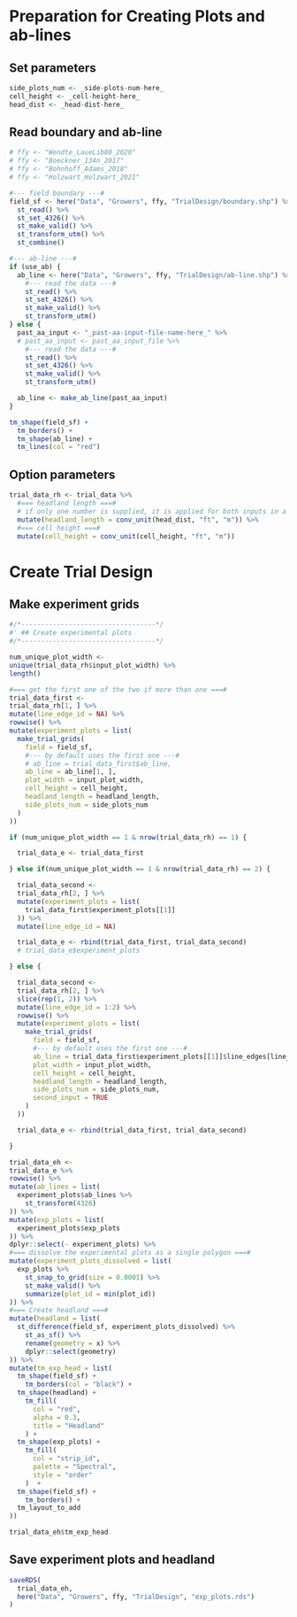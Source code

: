 # Preparation for Creating Plots and ab-lines

## Set parameters

```r
side_plots_num <- _side-plots-num-here_ 
cell_height <- _cell-height-here_ 
head_dist <- _head-dist-here_
```
## Read boundary and ab-line

```r
# ffy <- "Wendte_LaueLib80_2020"
# ffy <- "Boeckner_134n_2017"
# ffy <- "Bohnhoff_Adams_2018"
# ffy <- "Holzwart_Holzwart_2021"

#--- field boundary ---#
field_sf <- here("Data", "Growers", ffy, "TrialDesign/boundary.shp") %>% 
  st_read() %>% 
  st_set_4326() %>% 
  st_make_valid() %>%
  st_transform_utm() %>% 
  st_combine()

#--- ab-line ---#
if (use_ab) {
  ab_line <- here("Data", "Growers", ffy, "TrialDesign/ab-line.shp") %>% 
    #--- read the data ---#
    st_read() %>% 
    st_set_4326() %>% 
    st_make_valid() %>%
    st_transform_utm() 
} else {
  past_aa_input <- "_past-aa-input-file-name-here_" %>% 
  # past_aa_input <- past_aa_input_file %>% 
    #--- read the data ---#
    st_read() %>% 
    st_set_4326() %>% 
    st_make_valid() %>%
    st_transform_utm() 

  ab_line <- make_ab_line(past_aa_input) 
}

```

```r
tm_shape(field_sf) +
  tm_borders() +
  tm_shape(ab_line) +
  tm_lines(col = "red")
```


## Option parameters

```r
trial_data_rh <- trial_data %>% 
  #=== headland length ===#
  # if only one number is supplied, it is applied for both inputs in a two-input case
  mutate(headland_length = conv_unit(head_dist, "ft", "m")) %>% 
  #=== cell height ===#
  mutate(cell_height = conv_unit(cell_height, "ft", "m"))

```

# Create Trial Design

## Make experiment grids

```r

#/*----------------------------------*/
#' ## Create experimental plots
#/*----------------------------------*/

num_unique_plot_width <- 
unique(trial_data_rh$input_plot_width) %>% 
length()

#=== get the first one of the two if more than one ===#
trial_data_first <- 
trial_data_rh[1, ] %>% 
mutate(line_edge_id = NA) %>% 
rowwise() %>% 
mutate(experiment_plots = list(
  make_trial_grids(
    field = field_sf, 
    #--- by default uses the first one ---#
    # ab_line = trial_data_first$ab_line, 
    ab_line = ab_line[1, ], 
    plot_width = input_plot_width, 
    cell_height = cell_height,
    headland_length = headland_length,
    side_plots_num = side_plots_num
  )
))

if (num_unique_plot_width == 1 & nrow(trial_data_rh) == 1) {

  trial_data_e <- trial_data_first 

} else if(num_unique_plot_width == 1 & nrow(trial_data_rh) == 2) {

  trial_data_second <- 
  trial_data_rh[2, ] %>% 
  mutate(experiment_plots = list(
    trial_data_first$experiment_plots[[1]]
  )) %>% 
  mutate(line_edge_id = NA)

  trial_data_e <- rbind(trial_data_first, trial_data_second)
  # trial_data_e$experiment_plots

} else {

  trial_data_second <- 
  trial_data_rh[2, ] %>% 
  slice(rep(1, 2)) %>% 
  mutate(line_edge_id = 1:2) %>% 
  rowwise() %>% 
  mutate(experiment_plots = list(
    make_trial_grids(
      field = field_sf, 
      #--- by default uses the first one ---#
      ab_line = trial_data_first$experiment_plots[[1]]$line_edges[line_edge_id, ], 
      plot_width = input_plot_width, 
      cell_height = cell_height,
      headland_length = headland_length,
      side_plots_num = side_plots_num,
      second_input = TRUE
    )   
  )) 

  trial_data_e <- rbind(trial_data_first, trial_data_second)

}

``` 

```r

trial_data_eh <-
trial_data_e %>% 
rowwise() %>% 
mutate(ab_lines = list(
  experiment_plots$ab_lines %>% 
    st_transform(4326)
)) %>% 
mutate(exp_plots = list(
  experiment_plots$exp_plots
)) %>% 
dplyr::select(- experiment_plots) %>% 
#=== dissolve the experimental plots as a single polygon ===#
mutate(experiment_plots_dissolved = list(
  exp_plots %>% 
    st_snap_to_grid(size = 0.0001) %>%
    st_make_valid() %>% 
    summarize(plot_id = min(plot_id)) 
)) %>% 
#=== Create headland ===#
mutate(headland = list(
  st_difference(field_sf, experiment_plots_dissolved) %>%
    st_as_sf() %>% 
    rename(geometry = x) %>% 
    dplyr::select(geometry)
)) %>% 
mutate(tm_exp_head = list(
  tm_shape(field_sf) +
    tm_borders(col = "black") + 
  tm_shape(headland) +
    tm_fill(
      col = "red", 
      alpha = 0.3, 
      title = "Headland"
    ) +
  tm_shape(exp_plots) +
    tm_fill(
      col = "strip_id", 
      palette = "Spectral", 
      style = "order"
    )  +
  tm_shape(field_sf) +
    tm_borders() +
  tm_layout_to_add 
))

```

```r
trial_data_eh$tm_exp_head

```

## Save experiment plots and headland

```r
saveRDS(
  trial_data_eh,
  here("Data", "Growers", ffy, "TrialDesign", "exp_plots.rds")
)  
```
